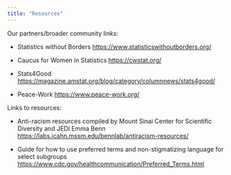 ```yaml
---
title: "Resources"
---
```


Our partners/broader community links:

-   Statistics without Borders <https://www.statisticswithoutborders.org/> 

-   Caucus for Women in Statistics <https://cwstat.org/> 

-   Stats4Good <https://magazine.amstat.org/blog/category/columnnews/stats4good/>

-   Peace-Work <https://www.peace-work.org/>

Links to resources:

-   Anti-racism resources compiled by Mount Sinai Center for Scientific Diversity and JEDI Emma Benn <https://labs.icahn.mssm.edu/bennlab/antiracism-resources/>

-   Guide for how to use preferred terms and non-stigmatizing language for select subgroups <https://www.cdc.gov/healthcommunication/Preferred_Terms.html>

\
